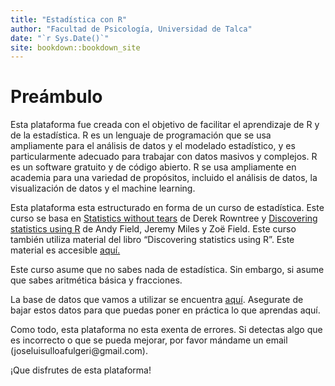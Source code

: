```yaml
--- 
title: "Estadística con R"
author: "Facultad de Psicología, Universidad de Talca"
date: "`r Sys.Date()`"
site: bookdown::bookdown_site
---
```


# Preámbulo {-}

Esta plataforma fue creada con el objetivo de facilitar el aprendizaje de R y de la estadística. R es un lenguaje de programación que se usa ampliamente para el análisis de datos y el modelado estadístico, y es particularmente adecuado para trabajar con datos masivos y complejos. R es un software gratuito y de código abierto. R se usa ampliamente en academia para una variedad de propósitos, incluido el análisis de datos, la visualización de datos y el machine learning.

Esta plataforma esta estructurado en forma de un curso de estadística. Este curso se basa en <a href="https://www.goodreads.com/book/show/578667.Statistics_Without_Tears" target="_blank">Statistics without tears</a> de Derek Rowntree y <a href="https://www.discoveringstatistics.com/books/discovering-statistics-using-r/" target="_blank">Discovering statistics using R</a>  de Andy Field, Jeremy Miles y Zoë Field. Este curso también utiliza material del libro "Discovering statistics using R". Este material es accesible <a href="https://studysites.uk.sagepub.com/dsur/study/articles.htm" target="_blank">aquí.</a>

Este curso asume que no sabes nada de estadística. Sin embargo, si asume que sabes aritmética básica y fracciones.

La base de datos que vamos a utilizar se encuentra <a href="https://github.com/doctoradoenpsicologiautal/estadistica/tree/master/data" target="_blank">aquí</a>. Asegurate de bajar estos datos para que puedas poner en práctica lo que aprendas aquí.


Como todo, esta plataforma no esta exenta de errores. Si detectas algo que es incorrecto o que se pueda mejorar, por favor mándame un email (joseluisulloafulgeri@gmail.com). </a>

¡Que disfrutes de esta plataforma! </a>